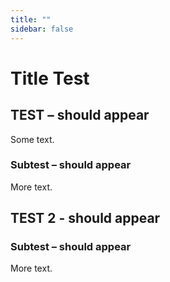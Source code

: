 ```yaml
---
title: ""
sidebar: false
---
```


# Title Test

## TEST – should appear
Some text.

### Subtest – should appear
More text.

## TEST 2 - should appear

### Subtest – should appear
More text.